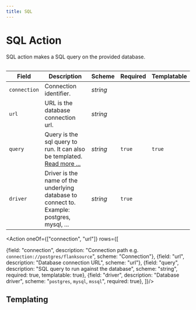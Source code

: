 ```yaml
---
title: SQL
---
```


# <Icon name="sql"/> SQL Action

SQL action makes a SQL query on the provided database.

```yaml title="delete-check-statuses.yaml" file=../../../modules/mission-control/fixtures/playbooks/sql.yaml
```

| Field        | Description                                                                                         | Scheme   | Required | Templatable |
| ------------ | --------------------------------------------------------------------------------------------------- | -------- | -------- | ----------- |
| `connection` | Connection identifier.                                     | _string_ |          |             |
| `url`        | URL is the database connection url.                                                                 | _string_ |          |             |
| `query`      | Query is the sql query to run. It can also be templated. [Read more ...](../concepts/templating) | _string_ | `true`   | `true`      |
| `driver`     | Driver is the name of the underlying database to connect to. Example: postgres, mysql, ...          | _string_ | `true`   |             |


<Action oneOf={["connection", "url"]} rows={[

  {field: "connection", description: "Connection path  e.g. `connection://postgres/flanksource`", scheme: "Connection"},
  {field: "url", description: "Database connection URL", scheme: "url"},
  {field: "query", description: "SQL query to run against the database", scheme: "string", required: true, templatable: true},
  {field: "driver", description: "Database driver", scheme: "`postgres`, `mysql`, `mssql`", required: true},
]}/>


## Templating

<Templating/>
